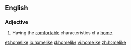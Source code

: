 ==English==

===Adjective===
{{en-adj}}
# Having the [[comfortable]] characteristics of a [[home]].

[[et:homelike]]
[[io:homelike]]
[[pl:homelike]]
[[vi:homelike]]
[[zh:homelike]]